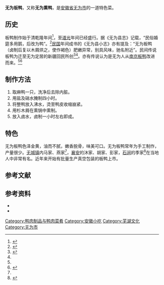 {{Otheruses|板鸭|other=其他地区的板鸭}}

'''无为板鸭'''，又称'''无为熏鸭'''，是[[安徽省|安徽省]][[无为市|无为市]]的一道特色菜。

==历史==
板鸭制作始于清乾隆年间<ref name="板鸭做法">{{cite web|url=http://www.vchi.cn/View.asp?FID=1400|title=无为熏鸭的具体做法|publisher=为吃美食网|accessdate=2009-05-23|language=zh-hans}}{{dead link|date=2018年3月 |bot=InternetArchiveBot |fix-attempted=yes }}</ref>，至[[道光|道光]]年间已经盛行。据《无为县志》记载，“民俗婚筵多用鹅，后改为鸭”。<ref name="无为板鸭">{{cite web|url=http://www.hf365.com/epublish/gb/paper6/20060201/class000600002/hwz691951.htm?%88%05%fc%00%c6|title=无为板鸭|publisher=合肥晚报|author=丽娃河|accessdate=2009-05-23|date=2006-03-11|language=zh-hans|archive-date=2015-06-07|archive-url=https://web.archive.org/web/20150607161802/http://www.hf365.com/epublish/gb/paper6/20060201/class000600002/hwz691951.htm?%88%05%fc%00%c6|dead-url=yes}}</ref>[[中華民國|民国]]年间成书的《无为县小志》亦有提及：“无为板鸭（卤制后复以木屑烘之，使作褐色）肥嫩异常，别具风味，驰名附近”。民间传说板鸭为迁至无为定居的新疆回民所创<ref>{{cite web|url=http://www.shibu.cn/Shop/Snacks_Detail.aspx?SnacksID=207|title=无为板鸭|publisher=中国食补网|accessdate=2009-05-23|language=zh-hans}}{{dead link|date=2018年3月 |bot=InternetArchiveBot |fix-attempted=yes }}</ref><ref name="无为论坛"></ref>。亦有传说认为是无为人从[[南京板鸭|南京板鸭]]改进而来。<ref name="板鸭做法"></ref><ref>{{cite web|url=http://www.ww.gov.cn/content/about/0/15/content_13062_0.html|author=盛思源、白水泉|title=无为板鸭趣闻|publisher=无为县人民政府|date=2009-05-18|accessdate=2009-05-24|language=zh-hans|deadurl=yes|archiveurl=https://web.archive.org/web/20100326170432/http://www.ww.gov.cn/content/about/0/15/content_13062_0.html|archivedate=2010-03-26}}</ref>

==制作方法==
#取麻鸭一只，洗净后去除内脏。
#用盐及硝水腌制四小时。
#将整鸭放入沸水，烫至鸭皮收缩崩紧。
#用杉木屑在熏锅中熏制。
#放入卤水，卤制一小时左右即成。

==特色==
无为板鸭色泽金黄，油而不腻，嫩香脱骨，味美可口。无为板鸭常年为手工制作，产量很少。[[无城镇|无城镇]]内马家、燕家<ref name="无为板鸭"></ref>，[[襄安镇|襄安]]的沐家、胡家、彭家，[[石涧镇|石涧]]的季家<ref name="无为论坛">{{cite web|url=http://www.ww.gov.cn/forum/forum_view.php?fid=12979&tid=2|title=无为名片——无为板鸭|date=2009-05-07|accessdate=2009-05-23|publisher=无为论坛|language=zh-hans}}{{dead link|date=2018年3月 |bot=InternetArchiveBot |fix-attempted=yes }}</ref>在当地人中非常有名。近年来开始有批量生产真空包装的板鸭上市。

==参考文献==
<div class="references-small">
<references></references>
</div>

==参考资料==
*{{cite book|author=佚名|title=《无为县小志》|year=1931}}
*{{cite web|url=http://wenda.tianya.cn/wenda/thread?tid=6f9b83e2ee3ad505|title=无为板鸭的制作方法视频|publisher=天涯问答|accessdate=2009-05-23|language=zh-hans}}

[[Category:鸭肉制品与鸭肉菜肴|Category:鸭肉制品与鸭肉菜肴]]
[[Category:安徽小吃|Category:安徽小吃]]
[[Category:芜湖文化|Category:芜湖文化]]
[[Category:无为市|Category:无为市]]